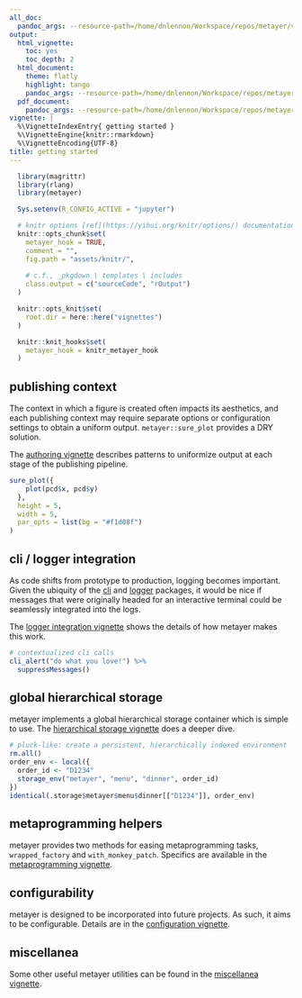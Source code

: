 ```yaml
---
all_doc:
  pandoc_args: --resource-path=/home/dnlennon/Workspace/repos/metayer/vignettes
output:
  html_vignette:
    toc: yes
    toc_depth: 2
  html_document:
    theme: flatly
    highlight: tango
    pandoc_args: --resource-path=/home/dnlennon/Workspace/repos/metayer/vignettes
  pdf_document:
    pandoc_args: --resource-path=/home/dnlennon/Workspace/repos/metayer/vignettes
vignette: |
  %\VignetteIndexEntry{ getting started }
  %\VignetteEngine{knitr::rmarkdown}
  %\VignetteEncoding{UTF-8}
title: getting started
---
```


```r
  library(magrittr)
  library(rlang)
  library(metayer)
```

```r
  Sys.setenv(R_CONFIG_ACTIVE = "jupyter")

  # knitr options [ref](https://yihui.org/knitr/options/) documentation; 
  knitr::opts_chunk$set(
    metayer_hook = TRUE,
    comment = "",
    fig.path = "assets/knitr/",
    
    # c.f., _pkgdown \ templates \ includes
    class.output = c("sourceCode", "rOutput")
  )

  knitr::opts_knit$set(
    root.dir = here::here("vignettes")
  )

  knitr::knit_hooks$set(
    metayer_hook = knitr_metayer_hook
  )
```

## publishing context

The context in which a figure is created often impacts its aesthetics,
and each publishing context may require separate options or
configuration settings to obtain a uniform output. `metayer::sure_plot`
provides a DRY solution.

The [authoring vignette](./authoring.html) describes patterns to
uniformize output at each stage of the publishing pipeline.

```r
sure_plot({
    plot(pcd$x, pcd$y)
  },
  height = 5,
  width = 5,
  par_opts = list(bg = "#f1d08f")
)
```

## cli / logger integration

As code shifts from prototype to production, logging becomes important.
Given the ubiquity of the [cli](https://cli.r-lib.org/index.html) and
[logger](https://daroczig.github.io/logger/index.html) packages, it
would be nice if messages that were originally headed for an interactive
terminal could be seamlessly integrated into the logs.

The [logger integration vignette](./logger_integration.html) shows the
details of how metayer makes this work.

```r
# contextualized cli calls
cli_alert("do what you love!") %>% 
  suppressMessages()
```

## global hierarchical storage

metayer implements a global hierarchical storage container which is
simple to use. The [hierarchical storage
vignette](./hierarchical_storage.html) does a deeper dive.

```r
# pluck-like: create a persistent, hierarchically indexed environment
rm.all()
order_env <- local({
  order_id <- "D1234"
  storage_env("metayer", "menu", "dinner", order_id)
})
identical(.storage$metayer$menu$dinner[["D1234"]], order_env)
```

## metaprogramming helpers

metayer provides two methods for easing metaprogramming tasks,
`wrapped_factory` and `with_monkey_patch`. Specifics are available in
the [metaprogramming vignette](./metaprogramming.html).

## configurability

metayer is designed to be incorporated into future projects. As such, it
aims to be configurable. Details are in the [configuration
vignette](./metayer-config.html).

## miscellanea

Some other useful metayer utilities can be found in the [miscellanea
vignette](miscellanea.html).
